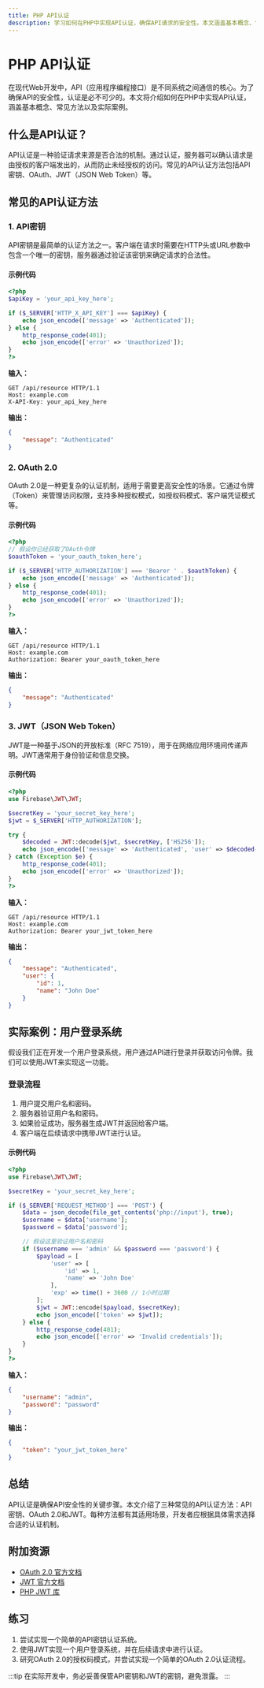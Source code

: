 ```yaml
---
title: PHP API认证
description: 学习如何在PHP中实现API认证，确保API请求的安全性。本文涵盖基本概念、常见认证方法以及实际案例。
---
```


# PHP API认证

在现代Web开发中，API（应用程序编程接口）是不同系统之间通信的核心。为了确保API的安全性，认证是必不可少的。本文将介绍如何在PHP中实现API认证，涵盖基本概念、常见方法以及实际案例。

## 什么是API认证？

API认证是一种验证请求来源是否合法的机制。通过认证，服务器可以确认请求是由授权的客户端发出的，从而防止未经授权的访问。常见的API认证方法包括API密钥、OAuth、JWT（JSON Web Token）等。

## 常见的API认证方法

### 1. API密钥

API密钥是最简单的认证方法之一。客户端在请求时需要在HTTP头或URL参数中包含一个唯一的密钥，服务器通过验证该密钥来确定请求的合法性。

#### 示例代码

```php
<?php
$apiKey = 'your_api_key_here';

if ($_SERVER['HTTP_X_API_KEY'] === $apiKey) {
    echo json_encode(['message' => 'Authenticated']);
} else {
    http_response_code(401);
    echo json_encode(['error' => 'Unauthorized']);
}
?>
```

**输入：**
```
GET /api/resource HTTP/1.1
Host: example.com
X-API-Key: your_api_key_here
```

**输出：**
```json
{
    "message": "Authenticated"
}
```

### 2. OAuth 2.0

OAuth 2.0是一种更复杂的认证机制，适用于需要更高安全性的场景。它通过令牌（Token）来管理访问权限，支持多种授权模式，如授权码模式、客户端凭证模式等。

#### 示例代码

```php
<?php
// 假设你已经获取了OAuth令牌
$oauthToken = 'your_oauth_token_here';

if ($_SERVER['HTTP_AUTHORIZATION'] === 'Bearer ' . $oauthToken) {
    echo json_encode(['message' => 'Authenticated']);
} else {
    http_response_code(401);
    echo json_encode(['error' => 'Unauthorized']);
}
?>
```

**输入：**
```
GET /api/resource HTTP/1.1
Host: example.com
Authorization: Bearer your_oauth_token_here
```

**输出：**
```json
{
    "message": "Authenticated"
}
```

### 3. JWT（JSON Web Token）

JWT是一种基于JSON的开放标准（RFC 7519），用于在网络应用环境间传递声明。JWT通常用于身份验证和信息交换。

#### 示例代码

```php
<?php
use Firebase\JWT\JWT;

$secretKey = 'your_secret_key_here';
$jwt = $_SERVER['HTTP_AUTHORIZATION'];

try {
    $decoded = JWT::decode($jwt, $secretKey, ['HS256']);
    echo json_encode(['message' => 'Authenticated', 'user' => $decoded->user]);
} catch (Exception $e) {
    http_response_code(401);
    echo json_encode(['error' => 'Unauthorized']);
}
?>
```

**输入：**
```
GET /api/resource HTTP/1.1
Host: example.com
Authorization: Bearer your_jwt_token_here
```

**输出：**
```json
{
    "message": "Authenticated",
    "user": {
        "id": 1,
        "name": "John Doe"
    }
}
```

## 实际案例：用户登录系统

假设我们正在开发一个用户登录系统，用户通过API进行登录并获取访问令牌。我们可以使用JWT来实现这一功能。

### 登录流程

1. 用户提交用户名和密码。
2. 服务器验证用户名和密码。
3. 如果验证成功，服务器生成JWT并返回给客户端。
4. 客户端在后续请求中携带JWT进行认证。

#### 示例代码

```php
<?php
use Firebase\JWT\JWT;

$secretKey = 'your_secret_key_here';

if ($_SERVER['REQUEST_METHOD'] === 'POST') {
    $data = json_decode(file_get_contents('php://input'), true);
    $username = $data['username'];
    $password = $data['password'];

    // 假设这里验证用户名和密码
    if ($username === 'admin' && $password === 'password') {
        $payload = [
            'user' => [
                'id' => 1,
                'name' => 'John Doe'
            ],
            'exp' => time() + 3600 // 1小时过期
        ];
        $jwt = JWT::encode($payload, $secretKey);
        echo json_encode(['token' => $jwt]);
    } else {
        http_response_code(401);
        echo json_encode(['error' => 'Invalid credentials']);
    }
}
?>
```

**输入：**
```json
{
    "username": "admin",
    "password": "password"
}
```

**输出：**
```json
{
    "token": "your_jwt_token_here"
}
```

## 总结

API认证是确保API安全性的关键步骤。本文介绍了三种常见的API认证方法：API密钥、OAuth 2.0和JWT。每种方法都有其适用场景，开发者应根据具体需求选择合适的认证机制。

## 附加资源

- [OAuth 2.0 官方文档](https://oauth.net/2/)
- [JWT 官方文档](https://jwt.io/)
- [PHP JWT 库](https://github.com/firebase/php-jwt)

## 练习

1. 尝试实现一个简单的API密钥认证系统。
2. 使用JWT实现一个用户登录系统，并在后续请求中进行认证。
3. 研究OAuth 2.0的授权码模式，并尝试实现一个简单的OAuth 2.0认证流程。

:::tip
在实际开发中，务必妥善保管API密钥和JWT的密钥，避免泄露。
:::